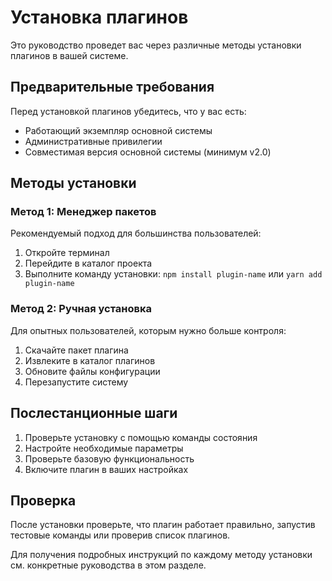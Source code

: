 # Установка плагинов

Это руководство проведет вас через различные методы установки плагинов в вашей системе.

## Предварительные требования

Перед установкой плагинов убедитесь, что у вас есть:
- Работающий экземпляр основной системы
- Административные привилегии
- Совместимая версия основной системы (минимум v2.0)

## Методы установки

### Метод 1: Менеджер пакетов
Рекомендуемый подход для большинства пользователей:
1. Откройте терминал
2. Перейдите в каталог проекта
3. Выполните команду установки: `npm install plugin-name` или `yarn add plugin-name`

### Метод 2: Ручная установка
Для опытных пользователей, которым нужно больше контроля:
1. Скачайте пакет плагина
2. Извлеките в каталог плагинов
3. Обновите файлы конфигурации
4. Перезапустите систему

## Послестанционные шаги

1. Проверьте установку с помощью команды состояния
2. Настройте необходимые параметры
3. Проверьте базовую функциональность
4. Включите плагин в ваших настройках

## Проверка

После установки проверьте, что плагин работает правильно, запустив тестовые команды или проверив список плагинов.

Для получения подробных инструкций по каждому методу установки см. конкретные руководства в этом разделе.
